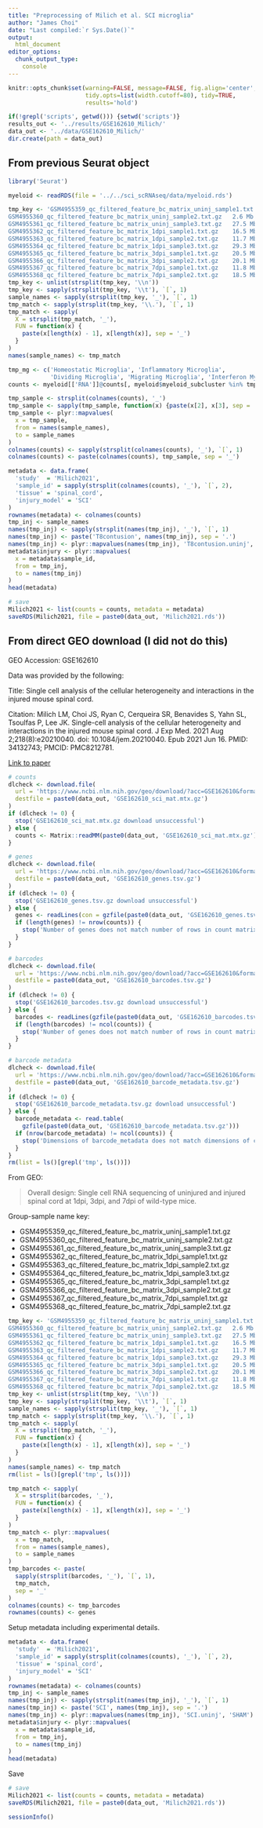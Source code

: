 ---
title: "Preprocessing of Milich et al. SCI microglia"
author: "James Choi"
date: "Last compiled:`r Sys.Date()`"
output: 
  html_document
editor_options:
  chunk_output_type: 
    console
---

```{r setup, include=FALSE}
knitr::opts_chunk$set(warning=FALSE, message=FALSE, fig.align='center', 
                      tidy.opts=list(width.cutoff=80), tidy=TRUE,
                      results='hold')
```

```{r}
if(!grepl('scripts', getwd())) {setwd('scripts')}
results_out <- '../results/GSE162610_Milich/'
data_out <- '../data/GSE162610_Milich/'
dir.create(path = data_out)
```


## From previous Seurat object

```{r}
library('Seurat')
```

```{r}
myeloid <- readRDS(file = '../../sci_scRNAseq/data/myeloid.rds')
```

```{r}
tmp_key <- 'GSM4955359_qc_filtered_feature_bc_matrix_uninj_sample1.txt.gz	5.1 Mb
GSM4955360_qc_filtered_feature_bc_matrix_uninj_sample2.txt.gz	2.6 Mb
GSM4955361_qc_filtered_feature_bc_matrix_uninj_sample3.txt.gz	27.5 Mb
GSM4955362_qc_filtered_feature_bc_matrix_1dpi_sample1.txt.gz	16.5 Mb
GSM4955363_qc_filtered_feature_bc_matrix_1dpi_sample2.txt.gz	11.7 Mb
GSM4955364_qc_filtered_feature_bc_matrix_1dpi_sample3.txt.gz	29.3 Mb
GSM4955365_qc_filtered_feature_bc_matrix_3dpi_sample1.txt.gz	20.5 Mb
GSM4955366_qc_filtered_feature_bc_matrix_3dpi_sample2.txt.gz	20.1 Mb
GSM4955367_qc_filtered_feature_bc_matrix_7dpi_sample1.txt.gz	11.8 Mb
GSM4955368_qc_filtered_feature_bc_matrix_7dpi_sample2.txt.gz	18.5 Mb'
tmp_key <- unlist(strsplit(tmp_key, '\\n'))
tmp_key <- sapply(strsplit(tmp_key, '\\t'), `[`, 1)
sample_names <- sapply(strsplit(tmp_key, '_'), `[`, 1)
tmp_match <- sapply(strsplit(tmp_key, '\\.'), `[`, 1)
tmp_match <- sapply(
  X = strsplit(tmp_match, '_'), 
  FUN = function(x) {
    paste(x[length(x) - 1], x[length(x)], sep = '_')
  }
)
names(sample_names) <- tmp_match
```

```{r}
tmp_mg <- c('Homeostatic Microglia', 'Inflammatory Microglia', 
            'Dividing Microglia', 'Migrating Microglia', 'Interferon Myeloid')
counts <- myeloid[['RNA']]@counts[, myeloid$myeloid_subcluster %in% tmp_mg]
```

```{r}
tmp_sample <- strsplit(colnames(counts), '_')
tmp_sample <- sapply(tmp_sample, function(x) {paste(x[2], x[3], sep = '_')})
tmp_sample <- plyr::mapvalues(
  x = tmp_sample,
  from = names(sample_names),
  to = sample_names
)
colnames(counts) <- sapply(strsplit(colnames(counts), '_'), `[`, 1)
colnames(counts) <- paste(colnames(counts), tmp_sample, sep = '_')
```


```{r}
metadata <- data.frame(
  'study'  = 'Milich2021',
  'sample_id' = sapply(strsplit(colnames(counts), '_'), `[`, 2),
  'tissue' = 'spinal_cord',
  'injury_model' = 'SCI'
)
rownames(metadata) <- colnames(counts)
tmp_inj <- sample_names
names(tmp_inj) <- sapply(strsplit(names(tmp_inj), '_'), `[`, 1)
names(tmp_inj) <- paste('T8contusion', names(tmp_inj), sep = '.')
names(tmp_inj) <- plyr::mapvalues(names(tmp_inj), 'T8contusion.uninj', 'T8contusion.Ctrl')
metadata$injury <- plyr::mapvalues(
  x = metadata$sample_id,
  from = tmp_inj,
  to = names(tmp_inj)
)
head(metadata)
```

```{r  save}
# save
Milich2021 <- list(counts = counts, metadata = metadata)
saveRDS(Milich2021, file = paste0(data_out, 'Milich2021.rds'))
```



## From direct GEO download (I did not do this)

GEO Accession: GSE162610

Data was provided by the following:

Title: Single cell analysis of the cellular heterogeneity and interactions in the injured mouse spinal cord.

Citation: Milich LM, Choi JS, Ryan C, Cerqueira SR, Benavides S, Yahn SL, Tsoulfas P, Lee JK. Single-cell analysis of the cellular heterogeneity and interactions in the injured mouse spinal cord. J Exp Med. 2021 Aug 2;218(8):e20210040. doi: 10.1084/jem.20210040. Epub 2021 Jun 16. PMID: 34132743; PMCID: PMC8212781.

[Link to paper](https://doi.org/10.1084/jem.20210040)


```{r download_decompress}
# counts
dlcheck <- download.file(
  url = 'https://www.ncbi.nlm.nih.gov/geo/download/?acc=GSE162610&format=file&file=GSE162610%5Fsci%5Fmat%2Emtx%2Egz',
  destfile = paste0(data_out, 'GSE162610_sci_mat.mtx.gz')
)
if (dlcheck != 0) {
  stop('GSE162610_sci_mat.mtx.gz download unsuccessful')
} else {
  counts <- Matrix::readMM(paste0(data_out, 'GSE162610_sci_mat.mtx.gz'))
}

# genes
dlcheck <- download.file(
  url = 'https://www.ncbi.nlm.nih.gov/geo/download/?acc=GSE162610&format=file&file=GSE162610%5Fgenes%2Etsv%2Egz',
  destfile = paste0(data_out, 'GSE162610_genes.tsv.gz')
)
if (dlcheck != 0) {
  stop('GSE162610_genes.tsv.gz download unsuccessful')
} else {
  genes <- readLines(con = gzfile(paste0(data_out, 'GSE162610_genes.tsv.gz')))
  if (length(genes) != nrow(counts)) {
    stop('Number of genes does not match number of rows in count matrix')
  }
}

# barcodes
dlcheck <- download.file(
  url = 'https://www.ncbi.nlm.nih.gov/geo/download/?acc=GSE162610&format=file&file=GSE162610%5Fbarcodes%2Etsv%2Egz',
  destfile = paste0(data_out, 'GSE162610_barcodes.tsv.gz')
)
if (dlcheck != 0) {
  stop('GSE162610_barcodes.tsv.gz download unsuccessful')
} else {
  barcodes <- readLines(gzfile(paste0(data_out, 'GSE162610_barcodes.tsv.gz')))
  if (length(barcodes) != ncol(counts)) {
    stop('Number of genes does not match number of rows in count matrix')
  }
}

# barcode metadata
dlcheck <- download.file(
  url = 'https://www.ncbi.nlm.nih.gov/geo/download/?acc=GSE162610&format=file&file=GSE162610%5Fbarcode%5Fmetadata%2Etsv%2Egz',
  destfile = paste0(data_out, 'GSE162610_barcode_metadata.tsv.gz')
)
if (dlcheck != 0) {
  stop('GSE162610_barcode_metadata.tsv.gz download unsuccessful')
} else {
  barcode_metadata <- read.table(
    gzfile(paste0(data_out, 'GSE162610_barcode_metadata.tsv.gz')))
  if (nrow(barcode_metadata) != ncol(counts)) {
    stop('Dimensions of barcode_metadata does not match dimensions of count matrix')
  }
}
rm(list = ls()[grepl('tmp', ls())])
```


From GEO:

>Overall design: Single cell RNA sequencing of uninjured and injured spinal cord at 1dpi, 3dpi, and 7dpi of wild-type mice.


Group-sample name key:

* GSM4955359_qc_filtered_feature_bc_matrix_uninj_sample1.txt.gz
* GSM4955360_qc_filtered_feature_bc_matrix_uninj_sample2.txt.gz
* GSM4955361_qc_filtered_feature_bc_matrix_uninj_sample3.txt.gz
* GSM4955362_qc_filtered_feature_bc_matrix_1dpi_sample1.txt.gz
* GSM4955363_qc_filtered_feature_bc_matrix_1dpi_sample2.txt.gz
* GSM4955364_qc_filtered_feature_bc_matrix_1dpi_sample3.txt.gz
* GSM4955365_qc_filtered_feature_bc_matrix_3dpi_sample1.txt.gz
* GSM4955366_qc_filtered_feature_bc_matrix_3dpi_sample2.txt.gz
* GSM4955367_qc_filtered_feature_bc_matrix_7dpi_sample1.txt.gz
* GSM4955368_qc_filtered_feature_bc_matrix_7dpi_sample2.txt.gz


```{r sample_names}
tmp_key <- 'GSM4955359_qc_filtered_feature_bc_matrix_uninj_sample1.txt.gz	5.1 Mb
GSM4955360_qc_filtered_feature_bc_matrix_uninj_sample2.txt.gz	2.6 Mb
GSM4955361_qc_filtered_feature_bc_matrix_uninj_sample3.txt.gz	27.5 Mb
GSM4955362_qc_filtered_feature_bc_matrix_1dpi_sample1.txt.gz	16.5 Mb
GSM4955363_qc_filtered_feature_bc_matrix_1dpi_sample2.txt.gz	11.7 Mb
GSM4955364_qc_filtered_feature_bc_matrix_1dpi_sample3.txt.gz	29.3 Mb
GSM4955365_qc_filtered_feature_bc_matrix_3dpi_sample1.txt.gz	20.5 Mb
GSM4955366_qc_filtered_feature_bc_matrix_3dpi_sample2.txt.gz	20.1 Mb
GSM4955367_qc_filtered_feature_bc_matrix_7dpi_sample1.txt.gz	11.8 Mb
GSM4955368_qc_filtered_feature_bc_matrix_7dpi_sample2.txt.gz	18.5 Mb'
tmp_key <- unlist(strsplit(tmp_key, '\\n'))
tmp_key <- sapply(strsplit(tmp_key, '\\t'), `[`, 1)
sample_names <- sapply(strsplit(tmp_key, '_'), `[`, 1)
tmp_match <- sapply(strsplit(tmp_key, '\\.'), `[`, 1)
tmp_match <- sapply(
  X = strsplit(tmp_match, '_'), 
  FUN = function(x) {
    paste(x[length(x) - 1], x[length(x)], sep = '_')
  }
)
names(sample_names) <- tmp_match
rm(list = ls()[grepl('tmp', ls())])
```


```{r unique_barcodes}
tmp_match <- sapply(
  X = strsplit(barcodes, '_'), 
  FUN = function(x) {
    paste(x[length(x) - 1], x[length(x)], sep = '_')
  }
)
tmp_match <- plyr::mapvalues(
  x = tmp_match,
  from = names(sample_names),
  to = sample_names
)
tmp_barcodes <- paste(
  sapply(strsplit(barcodes, '_'), `[`, 1),
  tmp_match,
  sep = '_'
)
colnames(counts) <- tmp_barcodes
rownames(counts) <- genes
```


Setup metadata including experimental details.

```{r setup_metadata}
metadata <- data.frame(
  'study'  = 'Milich2021',
  'sample_id' = sapply(strsplit(colnames(counts), '_'), `[`, 2),
  'tissue' = 'spinal_cord',
  'injury_model' = 'SCI'
)
rownames(metadata) <- colnames(counts)
tmp_inj <- sample_names
names(tmp_inj) <- sapply(strsplit(names(tmp_inj), '_'), `[`, 1)
names(tmp_inj) <- paste('SCI', names(tmp_inj), sep = '.')
names(tmp_inj) <- plyr::mapvalues(names(tmp_inj), 'SCI.uninj', 'SHAM')
metadata$injury <- plyr::mapvalues(
  x = metadata$sample_id,
  from = tmp_inj,
  to = names(tmp_inj)
)
head(metadata)
```

Save

```{r  save}
# save
Milich2021 <- list(counts = counts, metadata = metadata)
saveRDS(Milich2021, file = paste0(data_out, 'Milich2021.rds'))
```

```{r}
sessionInfo()
```

